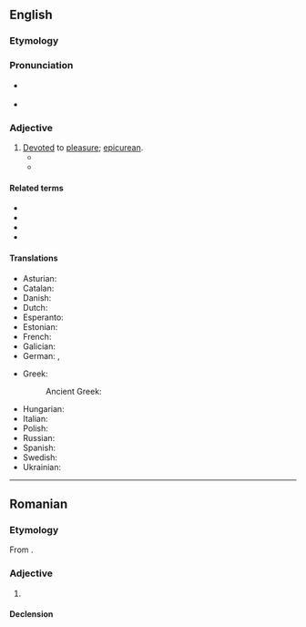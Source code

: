 ==English==

===Etymology===
{{suffix|en|hedonist|ic}}

===Pronunciation===
* {{a|UK}} {{IPA|en|/ˈhɛdənɪstɪk/}}
* {{a|GA}} {{IPA|en|/hidəˈnɪstɪk/}}

===Adjective===
{{en-adj}}

# [[devote|Devoted]] to [[pleasure]]; [[epicurean]].
#* {{quote-book
|en
|year=1999
|author=Jamie Mayerfeld
|title=Suffering and Moral Responsibility
|publisher=Oxford University Press, USA
|isbn=9780195348217
|page=3
|passage=Among philosophers, attention to suffering has been a casualty of a long series of attacks on '''hedonistic''' utilitarianism—the doctrine that people are morally required to maximize the total surplus of happiness over suffering.}}
#* {{quote-book|en|year=2003|author=Paul Pearsall|title=The Beethoven Factor|publisher=Hampton Roads Publishing|isbn=9781571743978
|passage=He refers to the danger of leading our lives on a '''hedonistic''' treadmill, seeking more accomplishments and trying to get more things and more money, leading  eventually to ever increasing expectations.}}

====Related terms====
* {{l|en|hedonic}}
* {{l|en|hedonism}}
* {{l|en|hedonist}}
* {{l|en|hedonistically}}

====Translations====
{{trans-top|devoted to pleasure}}
* Asturian: {{t|ast|hedonista}}
* Catalan: {{t+|ca|hedonista}}
* Danish: {{t|da|hedonistisk}}
* Dutch: {{t+|nl|hedonistisch}}
* Esperanto: {{t|eo|hedonisma}}
* Estonian: {{t|et|hedonistlik}}
* French: {{t+|fr|hédoniste}}
* Galician: {{t|gl|hedonista}}
* German: {{t+|de|hedonistisch}}, {{t+|de|genusssüchtig}}
{{trans-mid}}
* Greek:
*: Ancient Greek: {{t|grc|φιλήδονος}}
* Hungarian: {{t|hu|hedonista}}
* Italian: {{t+|it|edonistico}}
* Polish: {{t+|pl|hedonistyczny}}
* Russian: {{t+|ru|гедонисти́ческий|m}}
* Spanish: {{t+|es|hedonista}}
* Swedish: {{t+|sv|hedonistisk}}
* Ukrainian: {{t|uk|гедоністи́чний}}
{{trans-bottom}}

{{C|en|Personality}}

----

==Romanian==

===Etymology===
From {{bor|ro|fr|hédonistique}}.

===Adjective===
{{ro-adj}}

# {{l|en|hedonistic}}

====Declension====
{{ro-decl-adj}}